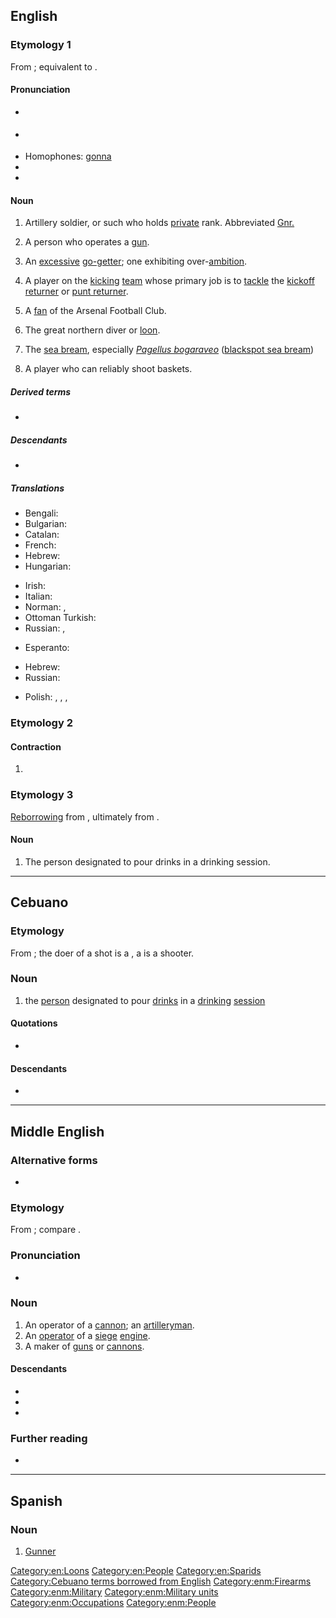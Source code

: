 {{also|Gunner}}
==English==

===Etymology 1===
From {{inh|en|enm|gonner}}; equivalent to {{af|en|gun|-er|id2=agent noun}}.

====Pronunciation====
* {{a|GA}} {{IPA|en|/ˈɡʌn.ɚ/}}
* {{a|RP}} {{IPA|en|/ˈɡʌn.ə(ɹ)/}}
* Homophones: [[gonna]] {{qualifier|non-rhotic accents}}
* {{audio|en|En-au-gunner.ogg|Audio (AU)}}
* {{rhymes|en|ʌnə(ɹ)|s=2}}

====Noun====
{{en-noun}}

# {{lb|en|military rank}} Artillery soldier, or such who holds [[private]] rank. Abbreviated [[Gnr.]]
# A person who operates a [[gun]].
# {{lb|en|figuratively}} An [[excessive]] [[go-getter]]; one exhibiting over-[[ambition]].
# {{lb|en|American football}} A player on the [[kicking]] [[team]] whose primary job is to [[tackle]] the [[kickoff returner]] or [[punt returner]].
# {{lb|en|UK|slang|soccer}} A [[fan]] of the Arsenal Football Club.
# The great northern diver or [[loon]].
# {{lb|en|UK|Ireland|dialect}} The [[sea bream]], especially ''[[Pagellus bogaraveo]]'' ([[blackspot sea bream]])
# {{lb|en|basketball}} A player who can reliably shoot baskets.

=====Derived terms=====
* {{l|en|kiss the gunner's daughter}}

=====Descendants=====
* {{desc|ceb|gunner}}

=====Translations=====
{{trans-top|artillery soldier}}
* Bengali: {{t|bn|গোলন্দাজ|tr=golôndaz}}
* Bulgarian: {{t|bg|артилерист|m|sc=Cyrl}}
* Catalan: {{t|ca|artiller|m}}
* French: {{t+|fr|artilleur|m}}
* Hebrew: {{t+|he|תותחן|m|tr=totkhan}}
* Hungarian: {{t+|hu|tüzér}}
{{trans-mid}}
* Irish: {{t|ga|gunnadóir|m}}
* Italian: {{t+|it|artigliere|m}}
* Norman: {{t|nrf|canonnyi|m}}, {{t|nrf|artilleu|m}}
* Ottoman Turkish: {{t|ota|طوپجی|tr=topçu}}
* Russian: {{t+|ru|артиллери́ст|m}}, {{t+|ru|стрело́к|m}}
{{trans-bottom}}

{{trans-top|someone that operates a gun}}
* Esperanto: {{t|eo|pafisto}}
{{trans-mid}}
* Hebrew: {{t+|he|תותחן|m|tr=totkhan}}
* Russian: {{t+|ru|стрело́к|m}}
{{trans-bottom}}

{{trans-top|a fan of Arsenal}}
* Polish: {{t+|pl|Kanonier|m}}, {{t|pl|Kanonierka|f}}, {{t|pl|Arsenalczyk|m}}, {{t|pl|Arsenalka|f}}
{{trans-mid}}
{{trans-bottom}}

===Etymology 2===

====Contraction====
{{head|en|contraction}}

# {{lb|en|rare}}<!--AAVE?--> {{alternative spelling of|en|gonna}}

===Etymology 3===
[[reborrowing|Reborrowing]] from {{bor|en|ceb|gunner}}, ultimately from {{der|en|en|gunner}}.

====Noun====
{{en-noun}}

# {{lb|en|regional|Cebu|slang}} The person designated to pour drinks in a drinking session.

[[Category:en:Loons]]
[[Category:en:People]]
[[Category:en:Sparids]]

----

==Cebuano==

===Etymology===
From {{m|en|shot||a measure of alcohol}}; the doer of a shot is a {{m|en|shooter}}, a {{m|en|gunner}} is a shooter.

===Noun===
{{head|ceb|noun}}

# the [[person]] designated to pour [[drinks]] in a [[drinking]] [[session]]

====Quotations====
* {{seeCites|ceb}}

====Descendants====
* {{desc|bor=1|en|gunner}}

[[Category:Cebuano terms borrowed from English]]

----

==Middle English==

===Alternative forms===
* {{alt|enm|goner|gonner|gunnare|gownere}}

===Etymology===
From {{af|enm|gunne|-er}}; compare {{cog|ML.|gunnārius}}.

===Pronunciation===
* {{IPA|enm|/ɡuˈneːr/|/ˈɡunər/}}

===Noun===
{{enm-noun}} {{tlb|enm|Late ME}}

# An operator of a [[cannon]]; an [[artilleryman]].
# An [[operator]] of a [[siege]] [[engine]].
# A maker of [[gun]]s or [[cannon]]s.

====Descendants====
* {{desc|en|gunner}}
* {{desc|sco|gunner}}
* {{desc|ML.|gunnārius|bor=1}}

===Further reading===
* {{R:MED Online|entry=gǒnner|pos=n|id=MED19084|accessdate=2018-07-23}}

[[Category:enm:Firearms]]
[[Category:enm:Military]]
[[Category:enm:Military units]]
[[Category:enm:Occupations]]
[[Category:enm:People]]

----

==Spanish==

===Noun===
{{es-noun|mf|gunners}}

# [[Gunner]] {{gloss|someone associated with Arsenal Football Club}}